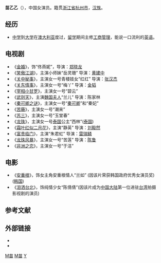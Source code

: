 {{Unreferenced|time=2014-06-26T06:54:40+00:00}}
{{艺人
| 姓名 = 苗乙乙
| 类型 = 女演员
| 图片 = 
| 图片简介 = 
| 英文名 =
| 别名 = 
| 罗马拼音 = Miao Yiyi
| 国籍 = {{PRC}}
| 籍贯 = [[浙江|浙江]][[杭州|杭州]]
| 教育程度 = 大学本科
| 配偶 = 
| 出生日期 = {{birth date and age|1975|4|19}}
| 出生地点 = 
| 活跃年代 = 
| imdb = 
}}

'''苗乙乙'''（{{bd|1975年|4月19日|catIdx=M苗}}），中国女演员。籍贯[[浙江省|浙江省]][[杭州市|杭州市]]，[[汉族|汉族]]。

== 经历 ==
*[[中学|中学]]到[[大学|大学]]在[[澳大利亚|澳大利亚]]度过，[[留学|留学]]期间主修[[工商管理|工商管理]]，能说一口流利的[[英语|英语]]。

== 电视剧 ==
*《[[金婚_(电视剧)|金婚]]》，饰“佟燕妮”，导演：[[郑晓龙|郑晓龙]]
*《[[笑傲江湖_(2001年电视剧)|笑傲江湖]]》，主演小师妹“岳灵珊” 导演：[[黄建中|黄建中]] 
*《[[关中秘事|关中秘事]]》，主演女一号青楼妓女“红红” 导演：[[张汉杰|张汉杰]]
*《[[关东情事|关东情事]]》，主演女一号“梅丫” 导演：[[金韬|金韬]]
*《[[宰相小甘罗|宰相小甘罗]]》，主演女一号“碧云”
*《[[武则天_(1995年电视剧)|武则天]]》，主演[[贺兰氏_(魏国夫人)|魏国夫人]]“兰儿” 导演：陈家林 
*《[[秦可卿之谜|秦可卿之谜]]》，主演女一号“[[秦可卿|秦可卿]]”和“秦妃”
*《[[苦藤_(電視劇)|苦藤]]》，主演女一号“潮来” 
*《[[苏三_(电视剧)|苏三]]》，主演女一号“玉堂春” 
*《[[龙珠_(1997年电视剧)|龙珠]]》，主演女一号[[泰国|泰国]]公主“西林”([[泰国|泰国]]) 
*《[[霜叶红似二月花|霜叶红似二月花]]》，主演“静英” 导演：[[刘毅然|刘毅然]]
*《[[富贵临门|富贵临门]]》，主演“朱君虹” 导演：[[雷瑞鳞|雷瑞鳞]]
*《[[龙珠风暴|龙珠风暴]]》，主演女一号“苦莲” 导演：[[陈鲁|陈鲁]]
*《[[非洲之恋|非洲之恋]]》，主演女一号“于洁”

== 电影 ==
*《[[安重根|安重根]]》，饰女主角安重根情人“兰如” (因该片荣获韩国政府优秀女演员奖)([[韩国|韩国]])  
*《[[泪洒台北|泪洒台北]]》，饰纯情少女“陈倩倩”(因该片成为[[中国大陆|中国大陆]]第一位进驻[[台湾|台湾]]拍摄影视剧的演员)

==参考文献==
{{Reflist}}

==外部链接==
*{{Douban people}}
*{{IMDb name}}
{{Authority control}}
[[Category:杭州人|M苗]]
[[Category:中国电视女演员|M苗]]
[[Category:苗姓|Y]]